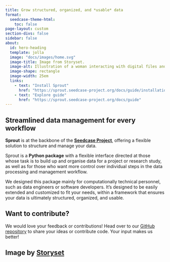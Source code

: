 ```yaml
---
title: Grow structured, organized, and *usable* data
format:
  seedcase-theme-html:
    toc: false
page-layout: custom
section-divs: false
sidebar: false
about:
  id: hero-heading
  template: jolla
  image: "docs/images/home.svg"
  image-title: Image from Storyset.
  image-alt: Illustration of a woman interacting with digital files and folders, with database objects on the ground in front of her.
  image-shape: rectangle
  image-width: 25em
  links:
    - text: "Install Sprout"
      href: "https://sprout.seedcase-project.org/docs/guide/installation"
    - text: "Explore guide"
      href: "https://sprout.seedcase-project.org/docs/guide"
---
```


```{=html}
<style>
div.quarto-about-jolla {
  margin-top: 0%;
  margin-bottom: 0%;
}
</style>
```

:::: landing-page-block
::: {#hero-heading}
:::
::::

::::: hero-banner
:::: landing-page-block
::: hero-text
## Streamlined data management for every workflow

**Sprout** is at the backbone of the [**Seedcase
Project**](https://seedcase-project.org), offering a flexible solution
to structure and manage your data.

Sprout is a **Python package** with a flexible interface directed at
those whose task is to build up and organise data for a project or
research study, as well as for those who want more control over
individual steps in the data processing and management workflow.

We designed this package mainly for computationally technical personnel,
such as data engineers or software developers. It's designed to be
easily extended and customized to fit your needs, within a framework
that ensures your data is ultimately structured, organized, and usable.
:::
::::
:::::

::: landing-page-block
## Want to contribute?

We would love your feedback or contributions! Head over to our [GitHub
repository](https://github.com/seedcase-project/seedcase-sprout) to
share your ideas or contribute code. Your input makes us better!

<!-- TODO: Add link to a guide on how to contribute in more detail -->
:::

:::: {.content-hidden when-format="pdf"}
::: landing-page-block
## Image by [Storyset](https://storyset.com/data) {.appendix}
:::
::::
